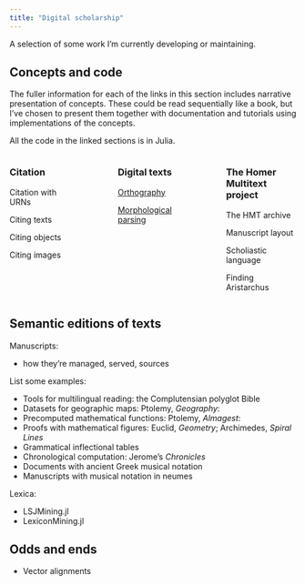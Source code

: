 ```yaml
---
title: "Digital scholarship"
---
```


A selection of some work I'm currently developing or maintaining.


## Concepts and code

The fuller information for each of the links in this section includes narrative presentation of concepts. These could be read sequentially like a book, but I've chosen to present them together with documentation and tutorials using implementations of the concepts.

All the code in the linked sections is in Julia.

:::: {.columns}

::: {.column width="25%"}
### Citation

Citation with URNs

Citing texts

Citing objects

Citing images

:::

::: {.column width="5%"}
<!-- empty column to create gap -->
:::

::: {.column width="25%"}
### Digital texts


[Orthography](../digitexts/orthography/)

[Morphological parsing](../digitexts/parsing/)





:::

::: {.column width="5%"}
<!-- empty column to create gap -->
:::

::: {.column width="25%"}
### The Homer Multitext project


The HMT archive

Manuscript layout

Scholiastic language 

Finding Aristarchus

:::

::::




## Semantic editions of texts

Manuscripts:

- how they're managed, served, sources


List some examples:

- Tools for multilingual reading: the Complutensian polyglot Bible
- Datasets for geographic maps: Ptolemy, *Geography*: 
- Precomputed mathematical functions: Ptolemy, *Almagest*: 
- Proofs with mathematical figures: Euclid, *Geometry*; Archimedes, *Spiral Lines*
- Grammatical inflectional tables
- Chronological computation: Jerome's *Chronicles*
- Documents with ancient Greek musical notation
- Manuscripts with musical notation in neumes

Lexica:

- LSJMining.jl
- LexiconMining.jl

## Odds and ends

- Vector alignments

